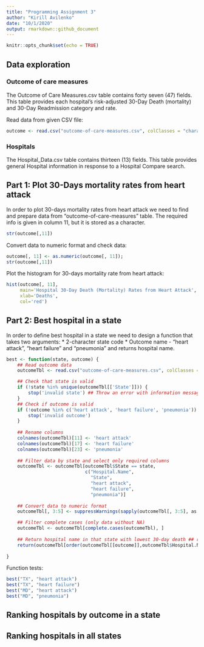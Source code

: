 ```yaml
---
title: "Programming Assignment 3"
author: "Kirill Avilenko"
date: "10/1/2020"
output: rmarkdown::github_document
---
```


```r
knitr::opts_chunk$set(echo = TRUE)
```
## Data exploration

### Outcome of care measures
The Outcome of Care Measures.csv table contains forty seven (47) fields. This table provides each hospital’s risk-adjusted 30-Day Death (mortality) and 30-Day Readmission category and rate.

Read data from given CSV file:
```r
outcome <- read.csv("outcome-of-care-measures.csv", colClasses = "character")
```



### Hospitals
The Hospital_Data.csv table contains thirteen (13) fields. This table provides general Hospital information in response to a Hospital Compare search.


## Part 1: Plot 30-Days mortality rates from heart attack

In order to plot 30-days mortality rates from heart attack we need to find and prepare data from "outcome-of-care-measures" table. The required info is given in column 11, but it is stored as a character.

```r
str(outcome[,11])
```

Convert data to numeric format and check data:
```r
outcome[, 11] <- as.numeric(outcome[, 11]);
str(outcome[,11])
```

Plot the histogram for 30-days mortality rate from heart attack:
```r
hist(outcome[, 11], 
     main='Hospital 30-Day Death (Mortality) Rates from Heart Attack', 
     xlab='Deaths', 
     col='red')
```

## Part 2: Best hospital in a state

In order to define best hospital in a state we need to design a function that takes two arguments:
* 2-character state code
* Outcome name - "heart attack", "heart failure" and "pneumonia"
and returns hospital name.

```r
best <- function(state, outcome) {
    ## Read outcome data
    outcomeTbl <- read.csv("outcome-of-care-measures.csv", colClasses = "character")

    ## Check that state is valid
    if (!state %in% unique(outcomeTbl[['State']])) {
        stop('invalid state') ## Throw an error with information message
    }
    ## Check if outcome is valid
    if (!outcome %in% c('heart attack', 'heart failure', 'pneumonia')) {
        stop('invalid outcome')
    }
    
    ## Rename columns
    colnames(outcomeTbl)[11] <- 'heart attack'
    colnames(outcomeTbl)[17] <- 'heart failure'
    colnames(outcomeTbl)[23] <- 'pneumonia'
    
    ## Filter data by state and select only required columns
    outcomeTbl <- outcomeTbl[outcomeTbl$State == state,
                             c("Hospital.Name",
                               "State",
                               "heart attack",
                               "heart failure",
                               "pneumonia")]
    
    ## Convert data to numeric format
    outcomeTbl[, 3:5] <- suppressWarnings(sapply(outcomeTbl[, 3:5], as.numeric))

    ## Filter complete cases (only data without NA)
    outcomeTbl <- outcomeTbl[complete.cases(outcomeTbl), ]
    
    ## Return hospital name in that state with lowest 30-day death ## rate
    return(outcomeTbl[order(outcomeTbl[[outcome]],outcomeTbl$Hospital.Name), ][1,1])
    
}
```

Function tests:
```r
best("TX", "heart attack")
best("TX", "heart failure")
best("MD", "heart attack")
best("MD", "pneumonia")
```

## Ranking hospitals by outcome in a state

## Ranking hospitals in all states